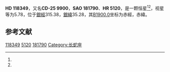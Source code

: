 {{Starbox begin
| name = HD 118349
}}
{{Starbox observe
| epoch = [[J2000.0|J2000.0]]
| constell = {{星座名待查}}<ref name=SIMBAD>{{cite web
 | url=http://simbad.u-strasbg.fr/simbad/sim-id?Ident=HR+5120
 | title=Pulsating variable Star
 | publisher=Centre de Données astronomiques de Strasbourg
 | work=SIMBAD
 | accessdate=2012-07-13
 | archive-date=2016-03-19
 | archive-url=https://web.archive.org/web/20160319042513/http://simbad.u-strasbg.fr/simbad/sim-id?Ident=HR+5120
 | dead-url=no
 }}</ref><ref name=DATA>{{cite web
 | url=http://vizier.u-strasbg.fr/viz-bin/VizieR-5?-out.add=.&-source=5050&-corr=PK=HR&-out.max=9999&HR=5120
 | title=VizieR Detailed Page
 | accessdate=2012-07-13
 | archive-date=2016-03-04
 | archive-url=https://web.archive.org/web/20160304222818/http://vizier.u-strasbg.fr/viz-bin/VizieR-5?-out.add=.&-source=5050&-corr=PK=HR&-out.max=9999&HR=5120
 | dead-url=no
 }}</ref>
| 星官 = 
| ra = {{RA|13|36|48.4}}<ref name=SIMBAD /><ref name=DATA />
| dec = {{DEC|-26|29|42}}<ref name=SIMBAD /><ref name=DATA />
| appmag_v = 5.78<ref name=SIMBAD /><ref name=DATA />
}}
{{Starbox character
| class = A7III<ref name=SIMBAD /><ref name=DATA />
| b-v = 0.22<ref name=SIMBAD /><ref name=DATA />
| u-b = 0.19<ref name=SIMBAD /><ref name=DATA />
| r-i = <ref name=SIMBAD /><ref name=DATA />
| variable = 
}}
{{Starbox astrometry
| radial_v = 0.19
| prop_mo_ra = -10
| parallax = 0.021
| p_error = 
}}
{{Starbox catalog
| names =CD-25 9900，[[SAO星表|SAO]] 181790，[[HD星表|HD]] 118349，[[HR星表|HR]] 5120}}
{{Starbox reference |Simbad=HR+5120}}
{{Starbox end}}

'''HD 118349'''，又名'''CD-25 9900'''，'''SAO 181790'''、'''HR 5120'''，是一颗恒星<ref name=SIMBAD /><ref name=DATA />，视星等为5.78，位于[[銀道座標系|銀經]]315.38，[[銀道座標系|銀緯]]35.28，其[[B1900.0|B1900.0]]坐标为赤經{{RA|13|31|15.4}}，赤緯{{DEC|-25|35.28|6}}。

== 参考文献 ==
{{reflist}}

{{star-stub}}

[[Category:HD和HDE天體|118349]]
[[Category:HR天體|5120]]
[[Category:SAO天體|181790]]
[[Category:长蛇座|Category:长蛇座]]